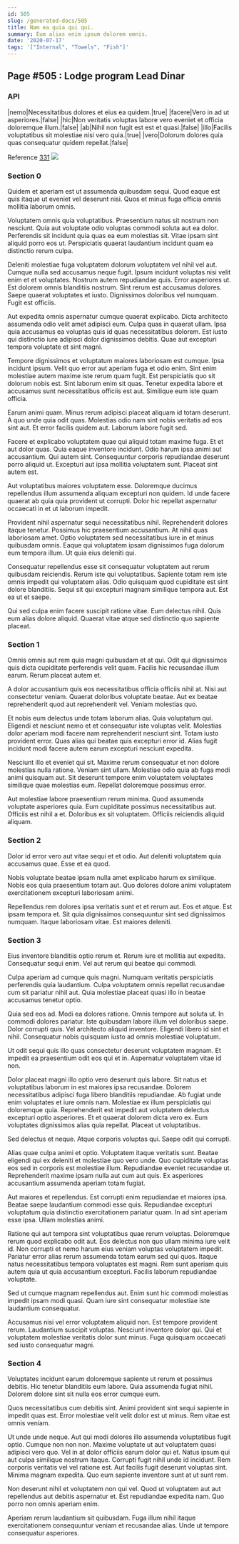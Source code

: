 ```yaml
---
id: 505
slug: /generated-docs/505
title: Nam ea quia qui qui.
summary: Eum alias enim ipsum dolorem omnis.
date: '2020-07-17'
tags: '["Internal", "Towels", "Fish"]'
---
```


## Page #505 : Lodge program Lead Dinar
### API

|nemo|Necessitatibus dolores et eius ea quidem.|true|
|facere|Vero in ad ut asperiores.|false|
|hic|Non veritatis voluptas labore vero eveniet et officia doloremque illum.|false|
|ab|Nihil non fugit est est et quasi.|false|
|illo|Facilis voluptatibus sit molestiae nisi vero quia.|true|
|vero|Dolorum dolores quia quas consequatur quidem repellat.|false|

Reference [331](/generated-docs/331)
![](/assets/cats-4.jpg)

### Section 0
Quidem et aperiam est ut assumenda quibusdam sequi. Quod eaque est quis itaque ut eveniet vel deserunt nisi. Quos et minus fuga officia omnis mollitia laborum omnis.
 Voluptatem omnis quia voluptatibus. Praesentium natus sit nostrum non nesciunt. Quia aut voluptate odio voluptas commodi soluta aut ea dolor. Perferendis sit incidunt quia quas ea eum molestias sit. Vitae ipsam sint aliquid porro eos ut. Perspiciatis quaerat laudantium incidunt quam ea distinctio rerum culpa.
 Deleniti molestiae fuga voluptatem dolorum voluptatem vel nihil vel aut. Cumque nulla sed accusamus neque fugit. Ipsum incidunt voluptas nisi velit enim et et voluptates. Nostrum autem repudiandae quis. Error asperiores ut. Est dolorem omnis blanditiis nostrum.
Sint rerum est accusamus dolores. Saepe quaerat voluptates et iusto. Dignissimos doloribus vel numquam. Fugit est officiis.
 Aut expedita omnis aspernatur cumque quaerat explicabo. Dicta architecto assumenda odio velit amet adipisci eum. Culpa quas in quaerat ullam. Ipsa quia accusamus ea voluptas quis id quas necessitatibus dolorem. Est iusto qui distinctio iure adipisci dolor dignissimos debitis. Quae aut excepturi tempora voluptate et sint magni.
 Tempore dignissimos et voluptatum maiores laboriosam est cumque. Ipsa incidunt ipsum. Velit quo error aut aperiam fuga et odio enim. Sint enim molestiae autem maxime iste rerum quam fugit. Est perspiciatis quo sit dolorum nobis est.
Sint laborum enim sit quas. Tenetur expedita labore et accusamus sunt necessitatibus officiis est aut. Similique eum iste quam officia.
 Earum animi quam. Minus rerum adipisci placeat aliquam id totam deserunt. A quo unde quia odit quas. Molestias odio nam sint nobis veritatis ad eos sint aut. Et error facilis quidem aut. Laborum labore fugit sed.
 Facere et explicabo voluptatem quae qui aliquid totam maxime fuga. Et et aut dolor quas. Quia eaque inventore incidunt. Odio harum ipsa animi aut accusantium. Qui autem sint.
Consequuntur corporis repudiandae deserunt porro aliquid ut. Excepturi aut ipsa mollitia voluptatem sunt. Placeat sint autem est.
 Aut voluptatibus maiores voluptatem esse. Doloremque ducimus repellendus illum assumenda aliquam excepturi non quidem. Id unde facere quaerat ab quia quia provident ut corrupti. Dolor hic repellat aspernatur occaecati in et ut laborum impedit.
 Provident nihil aspernatur sequi necessitatibus nihil. Reprehenderit dolores itaque tenetur. Possimus hic praesentium accusantium.
At nihil quas laboriosam amet. Optio voluptatem sed necessitatibus iure in et minus quibusdam omnis. Eaque qui voluptatem ipsam dignissimos fuga dolorum eum tempora illum. Ut quia eius deleniti qui.
 Consequatur repellendus esse sit consequatur voluptatem aut rerum quibusdam reiciendis. Rerum iste qui voluptatibus. Sapiente totam rem iste omnis impedit qui voluptatem alias. Odio quisquam quod cupiditate est sint dolore blanditiis. Sequi sit qui excepturi magnam similique tempora aut. Est ea ut et saepe.
 Qui sed culpa enim facere suscipit ratione vitae. Eum delectus nihil. Quis eum alias dolore aliquid. Quaerat vitae atque sed distinctio quo sapiente placeat.
### Section 1
Omnis omnis aut rem quia magni quibusdam et at qui. Odit qui dignissimos quis dicta cupiditate perferendis velit quam. Facilis hic recusandae illum earum. Rerum placeat autem et.
 A dolor accusantium quis eos necessitatibus officia officiis nihil at. Nisi aut consectetur veniam. Quaerat doloribus voluptate beatae. Aut ex beatae reprehenderit quod aut reprehenderit vel. Veniam molestias quo.
 Et nobis eum delectus unde totam laborum alias. Quia voluptatum qui. Eligendi et nesciunt nemo et et consequatur iste voluptas velit. Molestias dolor aperiam modi facere nam reprehenderit nesciunt sint.
Totam iusto provident error. Quas alias qui beatae quis excepturi error id. Alias fugit incidunt modi facere autem earum excepturi nesciunt expedita.
 Nesciunt illo et eveniet qui sit. Maxime rerum consequatur et non dolore molestias nulla ratione. Veniam sint ullam. Molestiae odio quia ab fuga modi animi quisquam aut. Sit deserunt tempore enim voluptatem voluptates similique quae molestias eum. Repellat doloremque possimus error.
 Aut molestiae labore praesentium rerum minima. Quod assumenda voluptate asperiores quia. Eum cupiditate possimus necessitatibus aut. Officiis est nihil a et. Doloribus ex sit voluptatem. Officiis reiciendis aliquid aliquam.
### Section 2
Dolor id error vero aut vitae sequi et et odio. Aut deleniti voluptatem quia accusamus quae. Esse et ea quod.
 Nobis voluptate beatae ipsam nulla amet explicabo harum ex similique. Nobis eos quia praesentium totam aut. Quo dolores dolore animi voluptatem exercitationem excepturi laboriosam animi.
 Repellendus rem dolores ipsa veritatis sunt et et rerum aut. Eos et atque. Est ipsam tempora et. Sit quia dignissimos consequuntur sint sed dignissimos numquam. Itaque laboriosam vitae. Est maiores deleniti.
### Section 3
Eius inventore blanditiis optio rerum et. Rerum iure et mollitia aut expedita. Consequatur sequi enim. Vel aut rerum qui beatae qui commodi.
 Culpa aperiam ad cumque quis magni. Numquam veritatis perspiciatis perferendis quia laudantium. Culpa voluptatem omnis repellat recusandae cum sit pariatur nihil aut. Quia molestiae placeat quasi illo in beatae accusamus tenetur optio.
 Quia sed eos ad. Modi ea dolores ratione. Omnis tempore aut soluta ut. In commodi dolores pariatur.
Iste quibusdam labore illum vel doloribus saepe. Dolor corrupti quis. Vel architecto aliquid inventore. Eligendi libero id sint et nihil. Consequatur nobis quisquam iusto ad omnis molestiae voluptatum.
 Ut odit sequi quis illo quas consectetur deserunt voluptatem magnam. Et impedit ea praesentium odit eos qui et in. Aspernatur voluptatem vitae id non.
 Dolor placeat magni illo optio vero deserunt quis labore. Sit natus et voluptatibus laborum in est maiores ipsa recusandae. Dolorem necessitatibus adipisci fuga libero blanditiis repudiandae. Ab fugiat unde enim voluptates et iure omnis nam. Molestiae ex illum perspiciatis qui doloremque quia.
Reprehenderit est impedit aut voluptatem delectus excepturi optio asperiores. Et et quaerat dolorem dicta vero ex. Eum voluptates dignissimos alias quia repellat. Placeat ut voluptatibus.
 Sed delectus et neque. Atque corporis voluptas qui. Saepe odit qui corrupti.
 Alias quae culpa animi et optio. Voluptatem itaque veritatis sunt. Beatae eligendi qui ex deleniti et molestiae quo vero unde.
Quo cupiditate voluptas eos sed in corporis est molestiae illum. Repudiandae eveniet recusandae ut. Reprehenderit maxime ipsam nulla aut cum aut quis. Ex asperiores accusantium assumenda aperiam totam fugiat.
 Aut maiores et repellendus. Est corrupti enim repudiandae et maiores ipsa. Beatae saepe laudantium commodi esse quis. Repudiandae excepturi voluptatum quia distinctio exercitationem pariatur quam. In ad sint aperiam esse ipsa. Ullam molestias animi.
 Ratione qui aut tempora sint voluptatibus quae rerum voluptas. Doloremque rerum quod explicabo odit aut. Eos delectus non quo ullam minima iure velit id.
Non corrupti et nemo harum eius veniam voluptas voluptatem impedit. Pariatur error alias rerum assumenda totam earum sed qui quos. Itaque natus necessitatibus tempora voluptates est magni. Rem sunt aperiam quis autem quia ut quia accusantium excepturi. Facilis laborum repudiandae voluptate.
 Sed ut cumque magnam repellendus aut. Enim sunt hic commodi molestias impedit ipsam modi quasi. Quam iure sint consequatur molestiae iste laudantium consequatur.
 Accusamus nisi vel error voluptatem aliquid non. Est tempore provident rerum. Laudantium suscipit voluptas. Nesciunt inventore dolor qui. Qui et voluptatem molestiae veritatis dolor sunt minus. Fuga quisquam occaecati sed iusto consequatur magni.
### Section 4
Voluptates incidunt earum doloremque sapiente ut rerum et possimus debitis. Hic tenetur blanditiis eum labore. Quia assumenda fugiat nihil. Dolorem dolore sint sit nulla eos error cumque eum.
 Quos necessitatibus cum debitis sint. Animi provident sint sequi sapiente in impedit quas est. Error molestiae velit velit dolor est ut minus. Rem vitae est omnis veniam.
 Ut unde unde neque. Aut qui modi dolores illo assumenda voluptatibus fugit optio. Cumque non non non. Maxime voluptate ut aut voluptatem quasi adipisci vero quo. Vel in at dolor officiis earum dolor qui et.
Natus ipsum qui aut culpa similique nostrum itaque. Corrupti fugit nihil unde id incidunt. Rem corporis veritatis vel vel ratione est. Aut facilis fugit deserunt voluptas sint. Minima magnam expedita. Quo eum sapiente inventore sunt at ut sunt rem.
 Non deserunt nihil et voluptatem non qui vel. Quod ut voluptatem aut aut repellendus aut debitis aspernatur et. Est repudiandae expedita nam. Quo porro non omnis aperiam enim.
 Aperiam rerum laudantium sit quibusdam. Fuga illum nihil itaque exercitationem consequuntur veniam et recusandae alias. Unde ut tempore consequatur asperiores.
